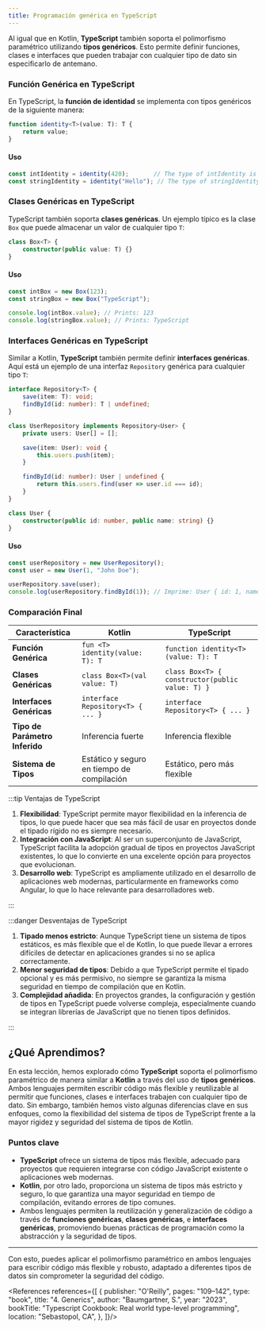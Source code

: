 ```yaml
---
title: Programación genérica en TypeScript
---
```


<ReadingTime/>

Al igual que en Kotlin, **TypeScript** también soporta el polimorfismo paramétrico utilizando **tipos genéricos**. Esto permite definir funciones, clases e interfaces que pueden trabajar con cualquier tipo de dato sin especificarlo de antemano.

### Función Genérica en TypeScript

En TypeScript, la **función de identidad** se implementa con tipos genéricos de la siguiente manera:

```typescript
function identity<T>(value: T): T {
    return value;
}
```

#### Uso

```typescript
const intIdentity = identity(420);       // The type of intIdentity is number
const stringIdentity = identity("Hello"); // The type of stringIdentity is string
```

### Clases Genéricas en TypeScript

TypeScript también soporta **clases genéricas**. Un ejemplo típico es la clase `Box` que puede almacenar un valor de cualquier tipo `T`:

```typescript
class Box<T> {
    constructor(public value: T) {}
}
```

#### Uso

```typescript
const intBox = new Box(123);
const stringBox = new Box("TypeScript");

console.log(intBox.value); // Prints: 123
console.log(stringBox.value); // Prints: TypeScript
```

### Interfaces Genéricas en TypeScript

Similar a Kotlin, **TypeScript** también permite definir **interfaces genéricas**. Aquí está un ejemplo de una interfaz `Repository` genérica para cualquier tipo `T`:

```typescript
interface Repository<T> {
    save(item: T): void;
    findById(id: number): T | undefined;
}

class UserRepository implements Repository<User> {
    private users: User[] = [];

    save(item: User): void {
        this.users.push(item);
    }

    findById(id: number): User | undefined {
        return this.users.find(user => user.id === id);
    }
}

class User {
    constructor(public id: number, public name: string) {}
}
```

#### Uso

```typescript
const userRepository = new UserRepository();
const user = new User(1, "John Doe");

userRepository.save(user);
console.log(userRepository.findById(1)); // Imprime: User { id: 1, name: 'John Doe' }
```

### Comparación Final

| Característica                 | Kotlin                                     | TypeScript                                      |
|--------------------------------|--------------------------------------------|-------------------------------------------------|
| **Función Genérica**           | `fun <T> identity(value: T): T`            | `function identity<T>(value: T): T`             |
| **Clases Genéricas**           | `class Box<T>(val value: T)`               | `class Box<T> { constructor(public value: T) }` |
| **Interfaces Genéricas**       | `interface Repository<T> { ... }`          | `interface Repository<T> { ... }`               |
| **Tipo de Parámetro Inferido** | Inferencia fuerte                          | Inferencia flexible                             |
| **Sistema de Tipos**           | Estático y seguro en tiempo de compilación | Estático, pero más flexible                     |

:::tip Ventajas de TypeScript

1. **Flexibilidad**: TypeScript permite mayor flexibilidad en la inferencia de tipos, lo que puede hacer que sea más fácil de usar en proyectos donde el tipado rígido no es siempre necesario.
2. **Integración con JavaScript**: Al ser un superconjunto de JavaScript, TypeScript facilita la adopción gradual de tipos en proyectos JavaScript existentes, lo que lo convierte en una excelente opción para proyectos que evolucionan.
3. **Desarrollo web**: TypeScript es ampliamente utilizado en el desarrollo de aplicaciones web modernas, particularmente en frameworks como Angular, lo que lo hace relevante para desarrolladores web.

:::

:::danger Desventajas de TypeScript

1. **Tipado menos estricto**: Aunque TypeScript tiene un sistema de tipos estáticos, es más flexible que el de Kotlin, lo que puede llevar a errores difíciles de detectar en aplicaciones grandes si no se aplica correctamente.
2. **Menor seguridad de tipos**: Debido a que TypeScript permite el tipado opcional y es más permisivo, no siempre se garantiza la misma seguridad en tiempo de compilación que en Kotlin.
3. **Complejidad añadida**: En proyectos grandes, la configuración y gestión de tipos en TypeScript puede volverse compleja, especialmente cuando se integran librerías de JavaScript que no tienen tipos definidos.

:::

## ¿Qué Aprendimos?

En esta lección, hemos explorado cómo **TypeScript** soporta el polimorfismo paramétrico de manera similar a **Kotlin** a través del uso de **tipos genéricos**. Ambos lenguajes permiten escribir código más flexible y reutilizable al permitir que funciones, clases e interfaces trabajen con cualquier tipo de dato. Sin embargo, también hemos visto algunas diferencias clave en sus enfoques, como la flexibilidad del sistema de tipos de TypeScript frente a la mayor rigidez y seguridad del sistema de tipos de Kotlin.

### Puntos clave

- **TypeScript** ofrece un sistema de tipos más flexible, adecuado para proyectos que requieren integrarse con código JavaScript existente o aplicaciones web modernas.
- **Kotlin**, por otro lado, proporciona un sistema de tipos más estricto y seguro, lo que garantiza una mayor seguridad en tiempo de compilación, evitando errores de tipo comunes.
- Ambos lenguajes permiten la reutilización y generalización de código a través de **funciones genéricas**, **clases genéricas**, e **interfaces genéricas**, promoviendo buenas prácticas de programación como la abstracción y la seguridad de tipos.

---

Con esto, puedes aplicar el polimorfismo paramétrico en ambos lenguajes para escribir código más flexible y robusto, adaptado a diferentes tipos de datos sin comprometer la seguridad del código.

<References references={[
    {
        publisher: "O'Reilly",
        pages: "109–142",
        type: "book",
        title: "4. Generics",
        author: "Baumgartner, S.",
        year: "2023",
        bookTitle: "Typescript Cookbook: Real world type-level programming",
        location: "Sebastopol, CA",
    },
]}/>
